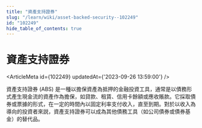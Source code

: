 ```yaml
---
title: "資產支持證券"
slug: "/learn/wiki/asset-backed-security--102249"
id: "102249"
hide_table_of_contents: true
---
```



# 資產支持證券

<ArticleMeta id={102249} updatedAt={'2023-09-26 13:59:00'} />
<div className='border-solid border-b border-t-0 my-4 border-[var(--ifm-color-gray-300)]' />

資產支持證券 (ABS) 是一種以擔保資產為抵押的金融投資工具，通常是以債務形式產生現金流的資產作為擔保，如貸款、租賃、信用卡餘額或應收賬款。它採取債券或票據的形式，在一定的時間內以固定利率支付收入，直至到期。對於以收入為導向的投資者來説，資產支持證券可以成為其他債務工具（如公司債券或債券基金）的替代品。
